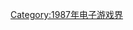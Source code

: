 {{Year by category
| m = 1
| c = 9
| d = 8
| y = 7
| cat = 首发的电子游戏系列
| in = 电子游戏界
| parent = 各年首发的电子游戏系列
| subcat = 1987年面世
| sortkey = Video game
}}

[[Category:1987年电子游戏界|Category:1987年电子游戏界]]
